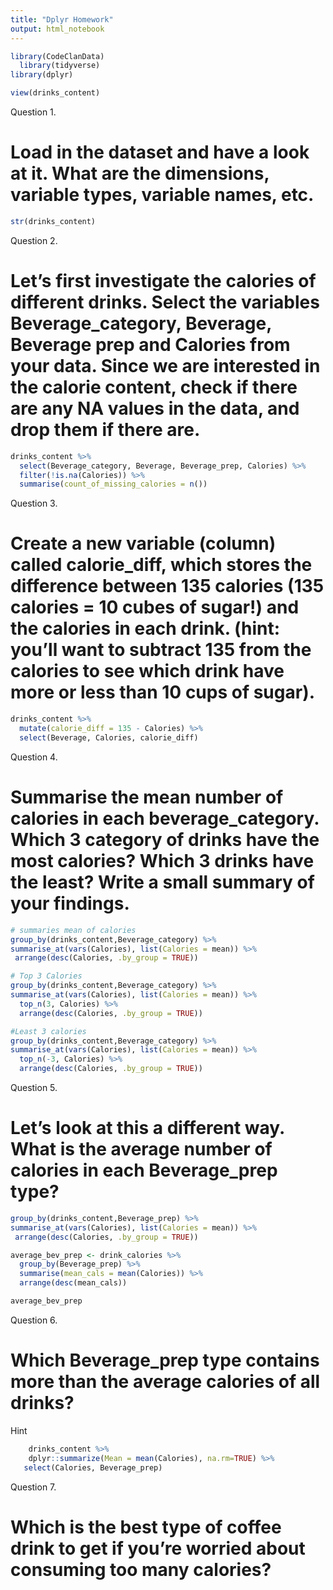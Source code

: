 ---
title: "Dplyr Homework"
output: html_notebook
---

```{r}
library(CodeClanData)
  library(tidyverse)
library(dplyr)
```

```{r}
view(drinks_content)
```


Question 1.

# Load in the dataset and have a look at it. What are the dimensions, variable types, variable names, etc.
```{r}
str(drinks_content)
```




Question 2.

# Let’s first investigate the calories of different drinks. Select the variables Beverage_category, Beverage, Beverage prep and Calories from your data. Since we are interested in the calorie content, check if there are any NA values in the data, and drop them if there are.
```{r}
drinks_content %>%
  select(Beverage_category, Beverage, Beverage_prep, Calories) %>%
  filter(!is.na(Calories)) %>%
  summarise(count_of_missing_calories = n())
```




Question 3.

# Create a new variable (column) called calorie_diff, which stores the difference between 135 calories (135 calories = 10 cubes of sugar!) and the calories in each drink. (hint: you’ll want to subtract 135 from the calories to see which drink have more or less than 10 cups of sugar).
```{r}
drinks_content %>%
  mutate(calorie_diff = 135 - Calories) %>%
  select(Beverage, Calories, calorie_diff)
```




Question 4.

# Summarise the mean number of calories in each beverage_category. Which 3 category of drinks have the most calories? Which 3 drinks have the least? Write a small summary of your findings.
```{r}
# summaries mean of calories
group_by(drinks_content,Beverage_category) %>%
summarise_at(vars(Calories), list(Calories = mean)) %>%
 arrange(desc(Calories, .by_group = TRUE))
```
```{r}
# Top 3 Calories
group_by(drinks_content,Beverage_category) %>%
summarise_at(vars(Calories), list(Calories = mean)) %>%
  top_n(3, Calories) %>%
  arrange(desc(Calories, .by_group = TRUE))
```
```{r}
#Least 3 calories
group_by(drinks_content,Beverage_category) %>%
summarise_at(vars(Calories), list(Calories = mean)) %>%
  top_n(-3, Calories) %>%
  arrange(desc(Calories, .by_group = TRUE))
```


Question 5.

# Let’s look at this a different way. What is the average number of calories in each Beverage_prep type?
```{r}
group_by(drinks_content,Beverage_prep) %>%
summarise_at(vars(Calories), list(Calories = mean)) %>%
 arrange(desc(Calories, .by_group = TRUE))
```
```{r}
average_bev_prep <- drink_calories %>%
  group_by(Beverage_prep) %>%
  summarise(mean_cals = mean(Calories)) %>%
  arrange(desc(mean_cals))

average_bev_prep
```


Question 6.

# Which Beverage_prep type contains more than the average calories of all drinks?
Hint
```{r}
    drinks_content %>%
    dplyr::summarize(Mean = mean(Calories), na.rm=TRUE) %>%
   select(Calories, Beverage_prep)

```



Question 7.

# Which is the best type of coffee drink to get if you’re worried about consuming too many calories?
```{r}

```

